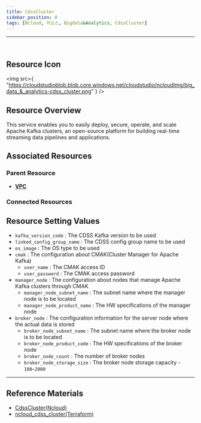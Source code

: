 ```yaml
---
title: CdssCluster
sidebar_position: 0
tags: [Ncloud, 리소스, Bigdata&Analytics, CdssCluster]
---
```


<hr />
<br />

## Resource Icon

<img
    src={
        "https://cloudstudioblob.blob.core.windows.net/cloudstudio/ncloudImg/big_data_&_analytics-cdss_cluster.png"
    }
/>

## Resource Overview

This service enables you to easily deploy, secure, operate, and scale Apache Kafka clusters, an open-source platform for building real-time streaming data pipelines and applications.

## Associated Resources

### Parent Resource

-   [**VPC**](https://docs.cstudio.app/en/docs/resource/ncloud/Networking/Vpc)


### Connected Resources



## Resource Setting Values

-   `kafka_version_code` : The CDSS Kafka version to be used
-   `linked_config_group_name` : The CDSS config group name to be used
-   `os_image` : The OS type to be used
-   `cmak` : The configuration about CMAK(Cluster Manager for Apache Kafka)
    -   `user_name` : The CMAK access ID
    -   `user_password` : The CMAK access password
-   `manager_node` : The configuration about nodes that manage Apache Kafka clusters through CMAK
    -   `manager_node_subnet_name` : The subnet name where the manager node is to be located
    -   `manager_node_product_name` : The HW specifications of the manager node
-   `broker_node` : The configuration information for the server node where the actual data is stored
    -   `broker_node_subnet_name` : The subnet name where the broker node is to be located
    -   `broker_node_product_code` : The HW specifications of the broker node
    -   `broker_node_count` : The number of broker nodes
    -   `broker_node_storage_size` : The broker node storage capacity - `100~2000`


    

---

## Reference Materials

-   [CdssCluster(Ncloud)](https://www.ncloud.com/product/analytics/cloudDataStreamingService)
-   [ncloud_cdss_cluster(Terraform)](https://registry.terraform.io/providers/NaverCloudPlatform/ncloud/latest/en/docs/resources/cdss_cluster)
